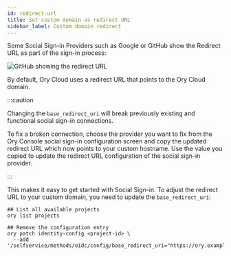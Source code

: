 ```yaml
---
id: redirect-url
title: Set custom domain as redirect URL
sidebar_label: Custom domain redirect
---
```


Some Social Sign-in Providers such as Google or GitHub show the Redirect URL as part of the sign-in process:

![GitHub showing the redirect URL](redirect-url/callback.png)

By default, Ory Cloud uses a redirect URL that points to the Ory Cloud domain.

:::caution

Changing the `base_redirect_uri` will break previously existing and functional social sign-in connections.

To fix a broken connection, choose the provider you want to fix from the Ory Console social sign-in configuration screen and copy
the updated redirect URL which now points to your custom hostname. Use the value you copied to update the redirect URL
configuration of the social sign-in provider.

:::

This makes it easy to get started with Social Sign-in. To adjust the redirect URL to your custom domain, you need to update the
`base_redirect_uri`:

```shell
## List all available projects
ory list projects

## Remove the configuration entry
ory patch identity-config <project-id> \
  --add '/selfservice/methods/oidc/config/base_redirect_uri="https://ory.example.org"'
```
